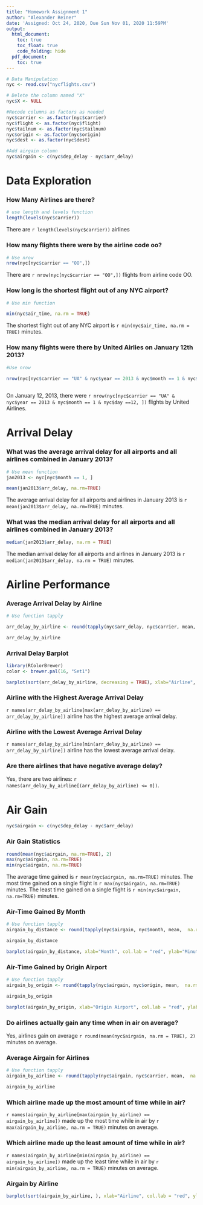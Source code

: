 ```yaml
---
title: "Homework Assignment 1"
author: "Alexander Reiner"
date: 'Assigned: Oct 24, 2020, Due Sun Nov 01, 2020 11:59PM'
output:
  html_document:
    toc: true
    toc_float: true
    code_folding: hide
  pdf_document:
    toc: true
---
```


```r
# Data Manipulation
nyc <- read.csv("nycflights.csv")

# Delete the column named "X"
nyc$X <- NULL

#Recode columns as factors as needed
nyc$carrier <- as.factor(nyc$carrier)
nyc$flight <- as.factor(nyc$flight)
nyc$tailnum <- as.factor(nyc$tailnum)
nyc$origin <- as.factor(nyc$origin)
nyc$dest <- as.factor(nyc$dest)

#Add airgain column
nyc$airgain <- c(nyc$dep_delay - nyc$arr_delay)
```


# Data Exploration

### How Many Airlines are there?
```r
# use length and levels function
length(levels(nyc$carrier))
```
There are `r length(levels(nyc$carrier))` airlines

### How many flights there were by the airline code oo?
```r
# Use nrow
nrow(nyc[nyc$carrier == "OO",])
```
There are `r nrow(nyc[nyc$carrier == "OO",])` flights from airline code OO.

### How long is the shortest flight out of any NYC airport?
```r
# Use min function

min(nyc$air_time, na.rm = TRUE)
```
The shortest flight out of any NYC airport is `r min(nyc$air_time, na.rm = TRUE)` minutes.

### How many flights were there by United Airlies on January 12th 2013?
```r
#Use nrow

nrow(nyc[nyc$carrier == "UA" & nyc$year == 2013 & nyc$month == 1 & nyc$day ==12, ])
  
```
On January 12, 2013, there were `r nrow(nyc[nyc$carrier == "UA" & nyc$year == 2013 & nyc$month == 1 & nyc$day ==12, ])` flights by United Airlines.

# Arrival Delay

### What was the average arrival delay for all airports and all airlines combined in January 2013?
```r
# Use mean function
jan2013 <- nyc[nyc$month == 1, ]

mean(jan2013$arr_delay, na.rm=TRUE)

```
The average arrival delay for all airports and airlines in January 2013 is `r mean(jan2013$arr_delay, na.rm=TRUE)` minutes.

### What was the median arrival delay for all airports and all airlines combined in January 2013?
```r
median(jan2013$arr_delay, na.rm = TRUE)

```
The median arrival delay for all airports and airlines in January 2013 is `r median(jan2013$arr_delay, na.rm = TRUE)` minutes.

# Airline Performance

### Average Arrival Delay by Airline

```r
# Use function tapply

arr_delay_by_airline <- round(tapply(nyc$arr_delay, nyc$carrier, mean,  na.rm=TRUE), 2)

arr_delay_by_airline

```

### Arrival Delay Barplot

```r
library(RColorBrewer)
color <- brewer.pal(16, "Set1")

barplot(sort(arr_delay_by_airline, decreasing = TRUE), xlab="Airline", col.lab = "red", ylab="Minutes", col=color, main= "Average Arrival Delays by Airline", cex.names = 0.53)
```

### Airline with the Highest Average Arrival Delay

`r names(arr_delay_by_airline[max(arr_delay_by_airline) == arr_delay_by_airline])` airline has the highest average arrival delay.

### Airline with the Lowest Average Arrival Delay

`r names(arr_delay_by_airline[min(arr_delay_by_airline) == arr_delay_by_airline])` airline has the lowest average arrival delay.

### Are there airlines that have negative average delay?

Yes, there are two airlines: `r names(arr_delay_by_airline[(arr_delay_by_airline) <= 0])`.

# Air Gain
```r
nyc$airgain <- c(nyc$dep_delay - nyc$arr_delay)
```

### Air Gain Statistics
```r
round(mean(nyc$airgain, na.rm=TRUE), 2)
max(nyc$airgain, na.rm=TRUE)
min(nyc$airgain, na.rm=TRUE)
```

The average time gained is `r mean(nyc$airgain, na.rm=TRUE)` minutes.
The most time gained on a single flight is `r max(nyc$airgain, na.rm=TRUE)` minutes.
The least time gained on a single flight is `r min(nyc$airgain, na.rm=TRUE)` minutes.

### Air-Time Gained By Month
```r
# Use function tapply
airgain_by_distance <- round(tapply(nyc$airgain, nyc$month, mean,  na.rm=TRUE), 2)

airgain_by_distance

barplot(airgain_by_distance, xlab="Month", col.lab = "red", ylab="Minutes", col=color, main= "Average Time Made Up from Delays by Month", cex.names = 0.53)
```

### Air-Time Gained by Origin Airport
```r
# Use function tapply
airgain_by_origin <- round(tapply(nyc$airgain, nyc$origin, mean,  na.rm=TRUE), 2)

airgain_by_origin

barplot(airgain_by_origin, xlab="Origin Airport", col.lab = "red", ylab="Minutes", col=color, main= "Average Time Made Up by Origin Airport", cex.names = 0.53)
```

### Do airlines actually gain any time when in air on average?
Yes, airlines gain on average `r round(mean(nyc$airgain, na.rm = TRUE), 2)` minutes on average.

### Average Airgain for Airlines
```r
# Use function tapply
airgain_by_airline <- round(tapply(nyc$airgain, nyc$carrier, mean,  na.rm=TRUE), 2)

airgain_by_airline
```

### Which airline made up the most amount of time while in air?
`r names(airgain_by_airline[max(airgain_by_airline) == airgain_by_airline])` made up the most time while in air by `r max(airgain_by_airline, na.rm = TRUE)` minutes on average.

### Which airline made up the least amount of time while in air?
`r names(airgain_by_airline[min(airgain_by_airline) == airgain_by_airline])` made up the least time while in air by `r min(airgain_by_airline, na.rm = TRUE)` minutes on average.

### Airgain by Airline
```r
barplot(sort(airgain_by_airline, ), xlab="Airline", col.lab = "red", ylab="Minutes", col=color, main= "Average Time Made Up from Delays by Airline", cex.names = 0.53)
```


